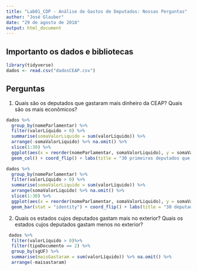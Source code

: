 ```yaml
---
title: "Lab01_CDP - Análise de Gastos de Deputados: Nossas Perguntas"
author: "José Glauber"
date: "29 de agosto de 2018"
output: html_document
---
```


## Importanto os dados e bibliotecas

```r
library(tidyverse)
dados <- read.csv("dadosCEAP.csv")
```

## Perguntas

1) Quais são os deputados que gastaram mais dinheiro da CEAP? Quais são os mais econômicos?

```r
dados %>%
  group_by(nomeParlamentar) %>%
  filter(valorLíquido > 0) %>%
  summarise(somaValorLiquido = sum(valorLíquido)) %>%
  arrange(-somaValorLiquido) %>% na.omit() %>%
  slice(1:30) %>%
  ggplot(aes(x = reorder(nomeParlamentar, somaValorLiquido), y = somaValorLiquido)) +
  geom_col() + coord_flip() + labs(title = "30 primeiros deputados que mais gastaram o dinheiro da CEAP", x = "Nome do deputado", y = "Soma dos gastos do deputado")
```

```r
dados %>%
  group_by(nomeParlamentar) %>%
  filter(valorLíquido > 0) %>%
  summarise(somaValorLiquido = sum(valorLíquido)) %>%
  arrange(somaValorLiquido) %>% na.omit() %>%
  slice(1:30) %>%
  ggplot(aes(x = reorder(nomeParlamentar, somaValorLiquido), y = somaValorLiquido)) +
  geom_bar(stat = "identity") + coord_flip() + labs(title = "30 deputados que menos gastaram o dinheiro da CEAP", x = "Nome do deputado", y = "Soma dos gastos do deputado") + scale_fill_brewer(palette = "Blues")
```

2) Quais os estados cujos deputados gastam mais no exterior? Quais os estados cujos deputados gastam menos no exterior?

```r
 dados %>% 
  filter(valorLíquido > 0)%>%
  filter(tipoDocumento == 2) %>% 
  group_by(sgUF) %>% 
  summarise(maisGastaram = sum(valorLíquido)) %>% na.omit() %>%
  arrange(-maisastaram)
```